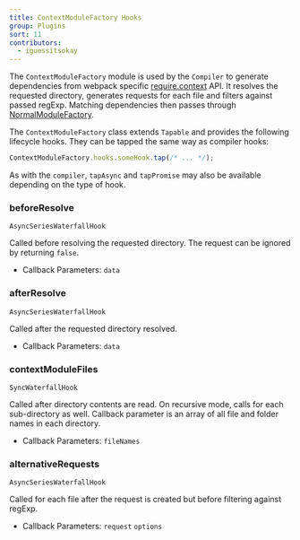 ```yaml
---
title: ContextModuleFactory Hooks
group: Plugins
sort: 11
contributors:
  - iguessitsokay
---
```


The `ContextModuleFactory` module is used by the `Compiler` to generate dependencies from webpack specific [require.context](/api/module-methods/#requirecontext) API. It resolves the requested directory, generates requests for each file and filters against passed regExp. Matching dependencies then passes through [NormalModuleFactory](/api/normalmodulefactory-hooks).

The `ContextModuleFactory` class extends `Tapable` and provides the following
lifecycle hooks. They can be tapped the same way as compiler hooks:

```js
ContextModuleFactory.hooks.someHook.tap(/* ... */);
```

As with the `compiler`, `tapAsync` and `tapPromise` may also be available
depending on the type of hook.

### beforeResolve

`AsyncSeriesWaterfallHook`

Called before resolving the requested directory. The request can be ignored by returning `false`.

- Callback Parameters: `data`

### afterResolve

`AsyncSeriesWaterfallHook`

Called after the requested directory resolved.

- Callback Parameters: `data`

### contextModuleFiles

`SyncWaterfallHook`

Called after directory contents are read. On recursive mode, calls for each sub-directory as well. Callback parameter is an array of all file and folder names in each directory.

- Callback Parameters: `fileNames`

### alternativeRequests

`AsyncSeriesWaterfallHook`

Called for each file after the request is created but before filtering against regExp.

- Callback Parameters: `request` `options`
